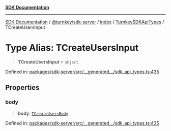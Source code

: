 [**SDK Documentation**](../../../../../../README.mdx)

***

[SDK Documentation](../../../../../../packages.mdx) / [@turnkey/sdk-server](../../../../README.mdx) / [index](../../../README.mdx) / [TurnkeySDKApiTypes](../README.mdx) / TCreateUsersInput

# Type Alias: TCreateUsersInput

> **TCreateUsersInput** = `object`

Defined in: [packages/sdk-server/src/\_\_generated\_\_/sdk\_api\_types.ts:435](https://github.com/tkhq/sdk/blob/fd49bfe86475c8603b3eb385aa101efa36fa32fc/packages/sdk-server/src/__generated__/sdk_api_types.ts#L435)

## Properties

### body

> **body**: [`TCreateUsersBody`](TCreateUsersBody.mdx)

Defined in: [packages/sdk-server/src/\_\_generated\_\_/sdk\_api\_types.ts:435](https://github.com/tkhq/sdk/blob/fd49bfe86475c8603b3eb385aa101efa36fa32fc/packages/sdk-server/src/__generated__/sdk_api_types.ts#L435)

